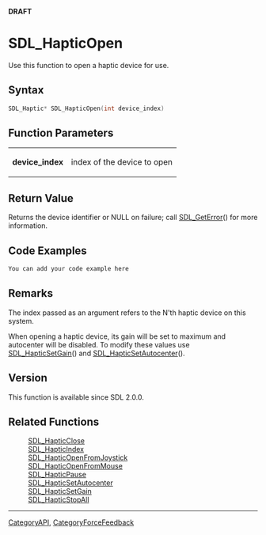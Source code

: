 <span color="red">'''DRAFT'''</span>

= SDL_HapticOpen =
Use this function to open a haptic device for use.


== Syntax ==
<syntaxhighlight lang='c++'>
SDL_Haptic* SDL_HapticOpen(int device_index)
</syntaxhighlight>

== Function Parameters ==
{|
|'''device_index'''
|index of the device to open
|}

== Return Value ==
Returns the device identifier or NULL on failure; call [[SDL_GetError]]() for more information.

== Code Examples ==
<syntaxhighlight lang='c++'>
You can add your code example here
</syntaxhighlight>

== Remarks ==
The index passed as an argument refers to the N'th haptic device on this system.

When opening a haptic device, its gain will be set to maximum and autocenter will be disabled. To modify these values use [[SDL_HapticSetGain]]() and [[SDL_HapticSetAutocenter]]().

== Version ==
This function is available since SDL 2.0.0.

== Related Functions ==
:[[SDL_HapticClose]]
:[[SDL_HapticIndex]]
:[[SDL_HapticOpenFromJoystick]]
:[[SDL_HapticOpenFromMouse]]
:[[SDL_HapticPause]]
:[[SDL_HapticSetAutocenter]]
:[[SDL_HapticSetGain]]
:[[SDL_HapticStopAll]]

----
[[CategoryAPI]], [[CategoryForceFeedback]]

